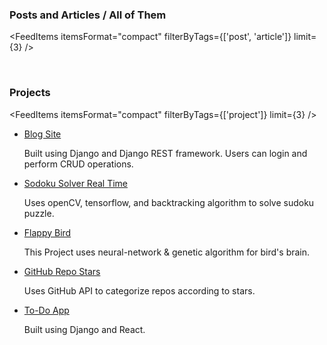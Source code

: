 <AuthorBanner />

<h3>
  Posts and Articles / <Link to='posts-and-articles'>All of Them</Link>
</h3>

<FeedItems 
  itemsFormat="compact" 
  filterByTags={['post', 'article']} 
  limit={3} 
/>

<p>&nbsp;</p>

### Projects

<FeedItems itemsFormat="compact" filterByTags={['project']} limit={3}  />

- [Blog Site](https://github.com/rgrupesh/django-site)

  Built using Django and Django REST framework. Users can login and perform CRUD operations. 

- [Sodoku Solver Real Time](https://github.com/rgrupesh/Sudoku-Solver-Realtime)  

  Uses openCV, tensorflow, and backtracking algorithm to solve sudoku puzzle.

- [Flappy Bird](https://github.com/rgrupesh/Flappy-Bird-NN)

  This Project uses neural-network & genetic algorithm for bird's brain.

- [GitHub Repo Stars](https://github.com/rgrupesh/GitHub-Repo-Stars) 

  Uses GitHub API to categorize repos according to stars.

- [To-Do App](https://github.com/rgrupesh/To-Do-App)

  Built using Django and React.

